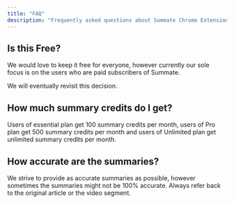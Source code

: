 ```yaml
---
title: "FAQ"
description: "Frequently asked questions about Summate Chrome Extension"
---
```


## Is this Free?

We would love to keep it free for everyone, however currently our sole focus is on the users who are paid subscribers of Summate.

We will eventually revisit this decision.

## How much summary credits do I get?

Users of essential plan get 100 summary credits per month, users of Pro plan get 500 summary credits per month and users of Unlimited plan get unlimited summary credits per month.

## How accurate are the summaries?

We strive to provide as accurate summaries as possible, however sometimes the summaries might not be 100% accurate. Always refer back to the original article or the video segment.
